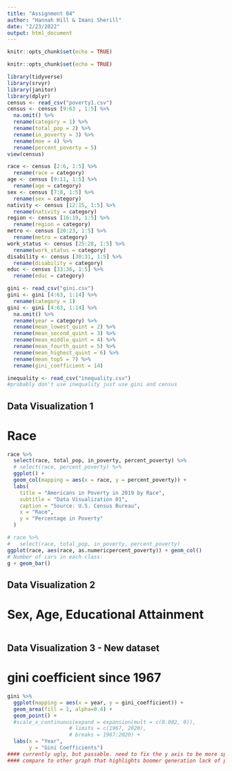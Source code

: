 ---
title: "Assignment 04"
author: "Hannah Hill & Imani Sherill"
date: "2/23/2022"
output: html_document
---

```{r setup, include=FALSE}
knitr::opts_chunk$set(echo = TRUE)
```


```{r setup, include=FALSE}
knitr::opts_chunk$set(echo = TRUE)
```

```{r}
library(tidyverse)
library(srvyr)
library(janitor)
library(dplyr)
census <- read_csv("poverty1.csv")
census <- census [9:63 , 1:5] %>%
  na.omit() %>%
  rename(category = 1) %>%
  rename(total_pop = 2) %>%
  rename(in_poverty = 3) %>%
  rename(moe = 4) %>%
  rename(percent_poverty = 5)
view(census)
```

```{r, cleaning data}
race <- census [2:6, 1:5] %>%
  rename(race = category)
age <- census [9:11, 1:5] %>%
  rename(age = category)
sex <- census [7:8, 1:5] %>%
  rename(sex = category)
nativity <- census [12:15, 1:5] %>%
  rename(nativity = category)
region <- census [16:19, 1:5] %>%
  rename(region = category)
metro <- census [20:23, 1:5] %>%
  rename(metro = category)
work_status <- census [25:28, 1:5] %>%
  rename(work_status = category)
disability <- census [30:31, 1:5] %>%
  rename(disability = category)
educ <- census [33:36, 1:5] %>%
  rename(educ = category)
```


```{r}
gini <- read_csv("gini.csv")
gini <- gini [4:63, 1:14] %>%
  rename(category = 1)
gini <- gini [4:63, 1:14] %>%
  na.omit() %>%
  rename(year = category) %>%
  rename(mean_lowest_quint = 2) %>%
  rename(mean_second_quint = 3) %>%
  rename(mean_middle_quint = 4) %>%
  rename(mean_fourth_quint = 5) %>%
  rename(mean_highest_quint = 6) %>%
  rename(mean_top5 = 7) %>%
  rename(gini_coefficient = 14)

inequality <- read_csv("inequality.csv")
#probably don't use inequality just use gini and census
```

## Data Visualization 1
# Race
```{r, visualization 1}
race %>%
  select(race, total_pop, in_poverty, percent_poverty) %>%
  # select(race, percent_poverty) %>%
  ggplot() +
  geom_col(mapping = aes(x = race, y = percent_poverty)) +
  labs(
    title = "Americans in Poverty in 2019 by Race",
    subtitle = "Data Visualization 01",
    caption = "Source: U.S. Census Bureau",
    x = "Race",
    y = "Percentage in Poverty"
  )
```

```{r, visualization 1}
# race %>%
#   select(race, total_pop, in_poverty, percent_poverty)
ggplot(race, aes(race, as.numericpercent_poverty)) + geom_col()
# Number of cars in each class:
g + geom_bar()
```
## Data Visualization 2
# Sex, Age, Educational Attainment
```{r}

```


## Data Visualization 3 - New dataset
# gini coefficient since 1967
``` {r}
gini %>%
  ggplot(mapping = aes(x = year, y = gini_coefficient)) +
  geom_area(fill = 1, alpha=0.4) +
  geom_point() +
  #scale_x_continuous(expand = expansion(mult = c(0.002, 0)),
                    # limits = c(1967, 2020),
                    # breaks = 1967:2020) +
  labs(x = "Year",
       y = "Gini Coefficients")
#### currently ugly, but passable. need to fix the y axis to be more spread out and not do every single .001 value.
#### compare to other graph that highlights boomer generation lack of poverty
```
